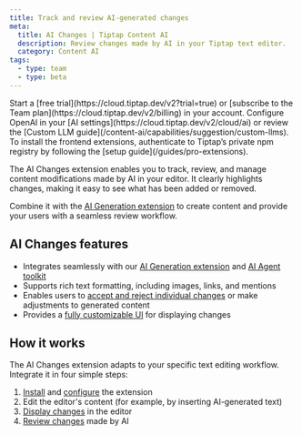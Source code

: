 ```yaml
---
title: Track and review AI-generated changes
meta:
  title: AI Changes | Tiptap Content AI
  description: Review changes made by AI in your Tiptap text editor.
  category: Content AI
tags:
  - type: team
  - type: beta
---
```



<Requirements>
  <RequirementItem label="1. Activate trial or subscribe">
    Start a [free trial](https://cloud.tiptap.dev/v2?trial=true) or [subscribe to the Team
    plan](https://cloud.tiptap.dev/v2/billing) in your account.
  </RequirementItem>
  <RequirementItem label="2. Integrate an AI provider">
    Configure OpenAI in your [AI settings](https://cloud.tiptap.dev/v2/cloud/ai) or review the
    [Custom LLM guide](/content-ai/capabilities/suggestion/custom-llms).
  </RequirementItem>
  <RequirementItem label="3. Install from private registry">
    To install the frontend extensions, authenticate to Tiptap’s private npm registry by following
    the [setup guide](/guides/pro-extensions).
  </RequirementItem>
</Requirements>

The AI Changes extension enables you to track, review, and manage content modifications made by AI in your editor. It clearly highlights changes, making it easy to see what has been added or removed.

Combine it with the [AI Generation extension](/content-ai/capabilities/generation/overview) to create content and provide your users with a seamless review workflow.

<CodeDemo
  isPro
  path="/Extensions/AiChanges"
  src="https://feature-beta-ai-extensions--tiptap-pro.netlify.app/preview/Extensions/AiChanges"
/>

## AI Changes features

- Integrates seamlessly with our [AI Generation extension](/content-ai/capabilities/generation/text-generation) and [AI Agent toolkit](/examples/experiments/ai-agent)
- Supports rich text formatting, including images, links, and mentions
- Enables users to [accept and reject individual changes](/content-ai/capabilities/changes/features/review-changes) or make adjustments to generated content
- Provides a [fully customizable UI](/content-ai/capabilities/changes/features/display-changes) for displaying changes

## How it works

The AI Changes extension adapts to your specific text editing workflow. Integrate it in four simple steps:

1. [Install](/content-ai/capabilities/changes/install) and [configure](/content-ai/capabilities/changes/configure) the extension
2. Edit the editor's content (for example, by inserting AI-generated text)
3. [Display changes](/content-ai/capabilities/changes/features/display-changes) in the editor
4. [Review changes](/content-ai/capabilities/changes/features/review-changes) made by AI
